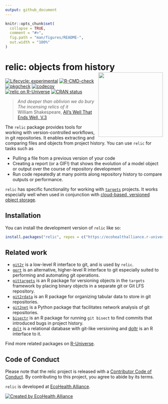 ```yaml
---
output: github_document
---
```


<!-- README.md is generated from README.Rmd. Please edit that file -->

```r
knitr::opts_chunk$set(
  collapse = TRUE,
  comment = "#>",
  fig.path = "man/figures/README-",
  out.width = "100%"
)
```

# relic: objects from history <img src="man/figures/logo.png" align="right" height="206" alt="" />

<!-- badges: start -->
[![Lifecycle: experimental](https://img.shields.io/badge/lifecycle-experimental-orange.svg)](https://lifecycle.r-lib.org/articles/stages.html#experimental)
[![R-CMD-check](https://github.com/ecohealthalliance/relic/actions/workflows/R-CMD-check.yaml/badge.svg)](https://github.com/ecohealthalliance/relic/actions/workflows/R-CMD-check.yaml)
[![pkgcheck](https://github.com/ecohealthalliance/relic/workflows/pkgcheck/badge.svg)](https://github.com/ecohealthalliance/relic/actions?query=workflow%3Apkgcheck)
[![codecov](https://codecov.io/gh/ecohealthalliance/relic/branch/main/graph/badge.svg)](https://codecov.io/gh/ecohealthalliance/relic)
[![relic on R-Universe](https://ecohealthalliance.r-universe.dev/badges/relic)](https://ecohealthalliance.r-universe.dev/relic)
[![CRAN status](https://www.r-pkg.org/badges/version/relic)](https://CRAN.R-project.org/package=relic)
<!-- badges: end -->

> _And deeper than oblivion we do bury_  <br />
> _The incensing relics of it_  <br />
> William Shakespeare, [All's Well That Ends Well, V.3](https://internetshakespeare.uvic.ca/doc/AWW_M/scene/5.3/index.html)

The `relic` package provides tools for working with version-controlled workflows,
in git repositories. It enables extracting and comparing files and objects from project history.
You can use `relic` for tasks such as

  - Pulling a file from a previous version of your code
  - Creating a report (or a GIF!) that shows the evolution of a model object or output over
    the course of repository development
  - Run code repeatedly at many points along repository history to compare outputs
    or performance.

`relic` has specific functionality for working with [`targets`](https://books.ropensci.org/targets-manual) projects. It works
especially well when used in conjunction with [cloud-based, versioned object storage](https://books.ropensci.org/targets/cloud-storage.html).

## Installation

You can install the development version of `relic` like so:

```r
install.packages("relic", repos = c("https://ecohealthalliance.r-universe.dev"))
```


## Related work

 - [`git2r`](https://github.com/ropensci/git2r) is a low-level R interface to git, and is used by `relic`.
 - [`gert`](https://github.com/r-lib/gert) is an alternative, higher-level R interface to git especially suited to performing and automating git operations.
 - [`gittargets`](https://github.com/ropensci/gittargets) is an R package for versioning objects in the `targets` framework by placing binary objects in a separate git or Git LFS repository.
 - [`git2rdata`](https://github.com/ropensci/git2rdata/) is an R package for organizing tabular data to store in git repositories.
 - [`git2net`](https://github.com/gotec/git2net) is a Python package that facilitates network analysis of git repositories.
 - [`bisectr`](https://github.com/wch/bisectr) is an R package for running `git bisect` to find commits that introduced bugs in project history.
 - [`dolt`](https:://dolthub.com) is a relational database with git-like versioning and [doltr](https:://github.com/ecohealthalliance/doltr) is an R interface to it.
 
Find more related packages on [R-Universe](https://r-universe.dev/search/?q=git).

## Code of Conduct
  
Please note that the relic project is released with a [Contributor Code of Conduct](https://contributor-covenant.org/version/2/1/CODE_OF_CONDUCT.html). By contributing to this project, you agree to abide by its terms.

`relic` is developed at [EcoHealth Alliance](https://www.ecohealthalliance.org/). 

[![Created by EcoHealth Alliance](https://raw.githubusercontent.com/ropensci/citesdb/master/vignettes/figures/eha-footer.png)](https://www.ecohealthalliance.org/)

